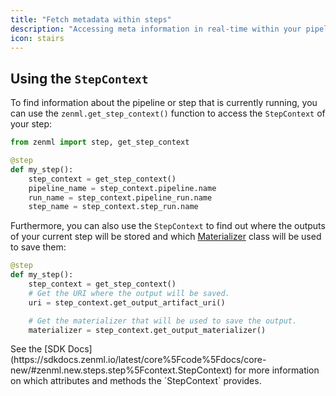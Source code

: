 ```yaml
---
title: "Fetch metadata within steps"
description: "Accessing meta information in real-time within your pipeline."
icon: stairs
---
```


## Using the `StepContext`

To find information about the pipeline or step that is currently running, you can use the `zenml.get_step_context()` function to access the `StepContext` of your step:

```py
from zenml import step, get_step_context

@step
def my_step():
    step_context = get_step_context()
    pipeline_name = step_context.pipeline.name
    run_name = step_context.pipeline_run.name
    step_name = step_context.step_run.name
```

Furthermore, you can also use the `StepContext` to find out where the outputs of your current step will be stored and which [Materializer](latest/usage/resource-data-management/handle-data-artifacts/handle-custom-data-types) class will be used to save them:

```py
@step
def my_step():
    step_context = get_step_context()
    # Get the URI where the output will be saved.
    uri = step_context.get_output_artifact_uri()

    # Get the materializer that will be used to save the output.
    materializer = step_context.get_output_materializer()
```

<Info>
    See the [SDK Docs](https://sdkdocs.zenml.io/latest/core%5Fcode%5Fdocs/core-new/#zenml.new.steps.step%5Fcontext.StepContext) for more information on which attributes and methods the `StepContext` provides.
</Info>

